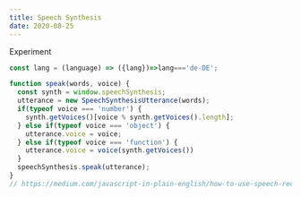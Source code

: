 ```yaml
---
title: Speech Synthesis
date: 2020-08-25
---
```


Experiment

```js
const lang = (language) => ({lang})=>lang==='de-DE';

function speak(words, voice) {
  const synth = window.speechSynthesis;  
  utterance = new SpeechSynthesisUtterance(words);
  if(typeof voice === 'number') {
    synth.getVoices()[voice % synth.getVoices().length];
  } else if(typeof voice === 'object') {
    utterance.voice = voice;  
  } else if(typeof voice === 'function') {
    utterance.voice = voice(synth.getVoices())
  }
  speechSynthesis.speak(utterance);
}
// https://medium.com/javascript-in-plain-english/how-to-use-speech-recognition-and-speech-synthesis-in-javascript-9bcb213f6ddd
```